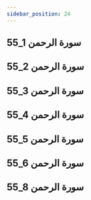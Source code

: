 ```yaml
---
sidebar_position: 24
---
```


## 55_1 سورة الرحمن
<YouTube videoId='LPEBZm08LwE' opts={opts} />

## 55_2 سورة الرحمن
<YouTube videoId='XvtaJ0lWSLI' opts={opts} />

## 55_3 سورة الرحمن
<YouTube videoId='WLmlIXymibk' opts={opts} />

## 55_4 سورة الرحمن
<YouTube videoId='R1XjkQ75s80' opts={opts} />

## 55_5 سورة الرحمن
<YouTube videoId='cIKX_IfN6Jw' opts={opts} />

## 55_6 سورة الرحمن
<YouTube videoId='ttyPLSodNSg' opts={opts} />

## 55_8 سورة الرحمن
<YouTube videoId='IA6xD3O1EJ0' opts={opts} />
